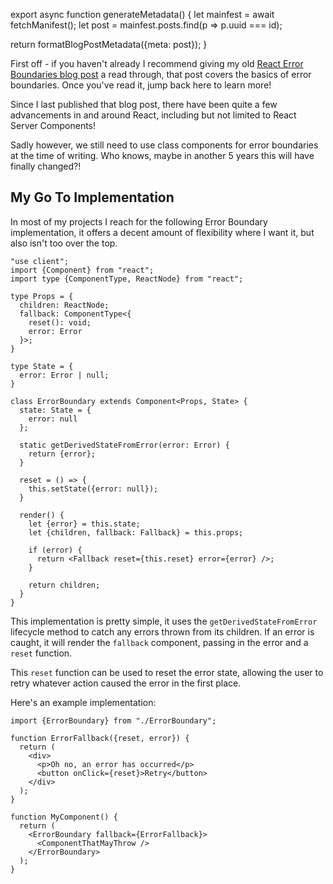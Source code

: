 

export async function generateMetadata() {
  let mainfest = await fetchManifest();
  let post = mainfest.posts.find(p => p.uuid === id);

  return formatBlogPostMetadata({meta: post});
}

<BlogPage id={id}>

First off - if you haven't already I recommend giving my old [React Error Boundaries blog post](/blog/2019/january/react-error-boundaries) a read through, that post covers the basics of error boundaries. Once you've read it, jump back here to learn more!

Since I last published that blog post, there have been quite a few advancements in and around React, including but not limited to React Server Components!

Sadly however, we still need to use class components for error boundaries at the time of writing. Who knows, maybe in another 5 years this will have finally changed?!

## My Go To Implementation

In most of my projects I reach for the following Error Boundary implementation, it offers a decent amount of flexibility where I want it, but also isn't too over the top.

```tsx
"use client";
import {Component} from "react";
import type {ComponentType, ReactNode} from "react";

type Props = {
  children: ReactNode;
  fallback: ComponentType<{
    reset(): void;
    error: Error
  }>;
}

type State = {
  error: Error | null;
}

class ErrorBoundary extends Component<Props, State> {
  state: State = {
    error: null
  };

  static getDerivedStateFromError(error: Error) {
    return {error};
  }

  reset = () => {
    this.setState({error: null});
  }

  render() {
    let {error} = this.state;
    let {children, fallback: Fallback} = this.props;

    if (error) {
      return <Fallback reset={this.reset} error={error} />;
    }

    return children;
  }
}
```

This implementation is pretty simple, it uses the `getDerivedStateFromError` lifecycle method to catch any errors thrown from its children. If an error is caught, it will render the `fallback` component, passing in the error and a `reset` function.

This `reset` function can be used to reset the error state, allowing the user to retry whatever action caused the error in the first place.

Here's an example implementation:

```tsx
import {ErrorBoundary} from "./ErrorBoundary";

function ErrorFallback({reset, error}) {
  return (
    <div>
      <p>Oh no, an error has occurred</p>
      <button onClick={reset}>Retry</button>
    </div>
  );
}

function MyComponent() {
  return (
    <ErrorBoundary fallback={ErrorFallback}>
      <ComponentThatMayThrow />
    </ErrorBoundary>
  );
}
```


</BlogPage>
